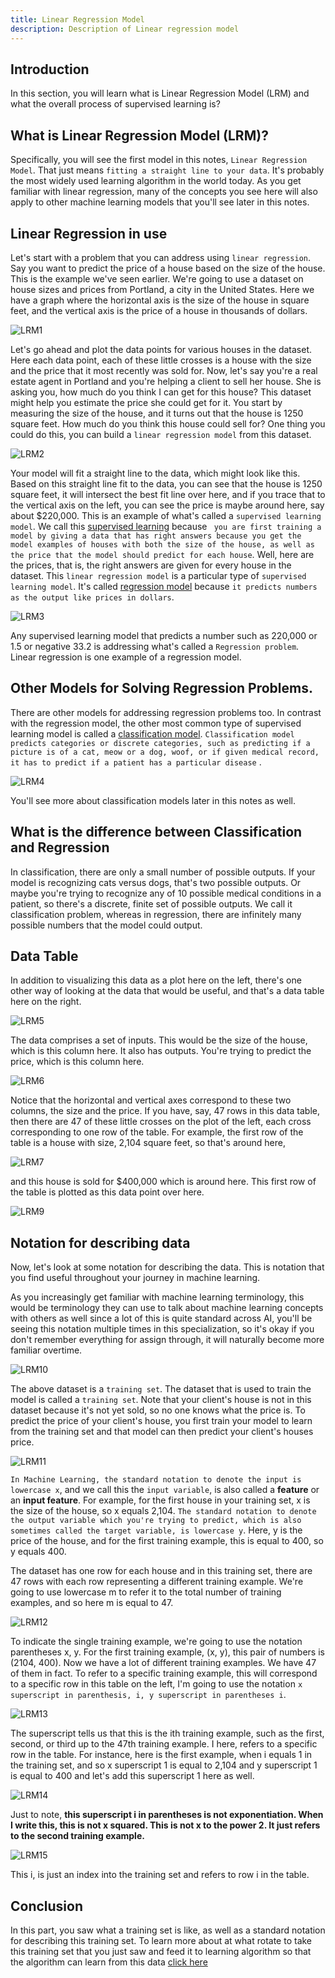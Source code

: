 ```yaml
---
title: Linear Regression Model
description: Description of Linear regression model
---
```


## Introduction
In this section, you will learn what is Linear Regression Model (LRM) and what the overall process of supervised learning is? 

## What is Linear Regression Model (LRM)?
Specifically, you will see the first model in this notes, `Linear Regression Model`. That just means `fitting a straight line to your data`. It's probably the most widely used learning algorithm in the world today. As you get familiar with linear regression, many of the concepts you see here will also apply to other machine learning models that you'll see later in this notes. 


## Linear Regression in use
Let's start with a problem that you can address using `linear regression`. Say you want to predict the price of a house based on the size of the house. This is the example we've seen earlier. We're going to use a dataset on house sizes and prices from Portland, a city in the United States. Here we have a graph where the horizontal axis is the size of the house in square feet, and the vertical axis is the price of a house in thousands of dollars. 

![LRM1](/SL/RegressionModel/LRM1.1.png)

Let's go ahead and plot the data points for various houses in the dataset. Here each data point, each of these little crosses is a house with the size and the price that it most recently was sold for. Now, let's say you're a real estate agent in Portland and you're helping a client to sell her house. She is asking you, how much do you think I can get for this house? This dataset might help you estimate the price she could get for it. You start by measuring the size of the house, and it turns out that the house is 1250 square feet. How much do you think this house could sell for? One thing you could do this, you can build a `linear regression model` from this dataset. 

![LRM2](/SL/RegressionModel/LRM1.2.png)

Your model will fit a straight line to the data, which might look like this. Based on this straight line fit to the data, you can see that the house is 1250 square feet, it will intersect the best fit line over here, and if you trace that to the vertical axis on the left, you can see the price is maybe around here, say about $220,000. This is an example of what's called a `supervised learning model`. We call this [supervised learning](/docs/supervised-learning) because ` you are first training a model by giving a data that has right answers because you get the model examples of houses with both the size of the house, as well as the price that the model should predict for each house`. Well, here are the prices, that is, the right answers are given for every house in the dataset. This `linear regression model` is a particular type of `supervised learning model`. It's called [regression model](/docs/regression-model) because `it predicts numbers as the output like prices in dollars`.

![LRM3](/SL/RegressionModel/LRM1.3.png)

Any supervised learning model that predicts a number such as 220,000 or 1.5 or negative 33.2 is addressing what's called a `Regression problem`. Linear regression is one example of a regression model.


## Other Models for Solving Regression Problems. 
There are other models for addressing regression problems too. In contrast with the regression model, the other most common type of supervised learning model is called a [classification model](/docs/classification-with-logistic-regression). `Classification model predicts categories or discrete categories, such as predicting if a picture is of a cat, meow or a dog, woof, or if given medical record, it has to predict if a patient has a particular disease` .


![LRM4](/SL/RegressionModel/LRM1.4.png)

You'll see more about classification models later in this notes as well.  


## What is the difference between Classification and Regression
In classification, there are only a small number of possible outputs. If your model is recognizing cats versus dogs, that's two possible outputs. Or maybe you're trying to recognize any of 10 possible medical conditions in a patient, so there's a discrete, finite set of possible outputs. We call it classification problem, whereas in regression, there are infinitely many possible numbers that the model could output. 

## Data Table
In addition to visualizing this data as a plot here on the left, there's one other way of looking at the data that would be useful, and that's a data table here on the right. 

![LRM5](/SL/RegressionModel/LRM1.5.png)

The data comprises a set of inputs. This would be the size of the house, which is this column here. It also has outputs. You're trying to predict the price, which is this column here. 

![LRM6](/SL/RegressionModel/LRM1.6.png)

Notice that the horizontal and vertical axes correspond to these two columns, the size and the price. If you have, say, 47 rows in this data table, then there are 47 of these little crosses on the plot of the left, each cross corresponding to one row of the table. For example, the first row of the table is a house with size, 2,104 square feet, so that's around here,

![LRM7](/SL/RegressionModel/LRM1.7.png)

and this house is sold for $400,000 which is around here. This first row of the table is plotted as this data point over here. 

![LRM9](/SL/RegressionModel/LRM1.9.png)


## Notation for describing data
Now, let's look at some notation for describing the data. This is notation that you find useful throughout your journey in machine learning. 

As you increasingly get familiar with machine learning terminology, this would be terminology they can use to talk about machine learning concepts with others as well since a lot of this is quite standard across AI, you'll be seeing this notation multiple times in this specialization, so it's okay if you don't remember everything for assign through, it will naturally become more familiar overtime. 

![LRM10](/SL/RegressionModel/LRM1.10.png)


The above dataset is a `training set`. The dataset  that is used to train the model is called a `training set`. Note that your client's house is not in this dataset because it's not yet sold, so no one knows what the price is. To predict the price of your client's house, you first train your model to learn from the training set and that model can then predict your client's houses price. 

![LRM11](/SL/RegressionModel/LRM1.11.png)

`In Machine Learning, the standard notation to denote the input is lowercase x`, and we call this the `input variable`, is also called a **feature** or an **input feature**. For example, for the first house in your training set, x is the size of the house, so x equals 2,104. `The standard notation to denote the output variable which you're trying to predict, which is also sometimes called the target variable, is lowercase y`. Here, y is the price of the house, and for the first training example, this is equal to 400, so y equals 400. 


The dataset has one row for each house and in this training set, there are 47 rows with each row representing a different training example. We're going to use lowercase m to refer it to the total number of training examples, and so here m is equal to 47. 

![LRM12](/SL/RegressionModel/LRM1.12.png)

To indicate the single training example, we're going to use the notation parentheses x, y. For the first training example, (x, y), this pair of numbers is (2104, 400). Now we have a lot of different training examples. We have 47 of them in fact. To refer to a specific training example, this will correspond to a specific row in this table on the left, I'm going to use the notation `x superscript in parenthesis, i, y superscript in parentheses i`.

![LRM13](/SL/RegressionModel/LRM1.13.png)

 The superscript tells us that this is the ith training example, such as the first, second, or third up to the 47th training example. I here, refers to a specific row in the table. For instance, here is the first example, when i equals 1 in the training set, and so x superscript 1 is equal to 2,104 and y superscript 1 is equal to 400 and let's add this superscript 1 here as well. 
 
![LRM14](/SL/RegressionModel/LRM1.14.png)

Just to note, **this superscript i in parentheses is not exponentiation. When I write this, this is not x squared. This is not x to the power 2. It just refers to the second training example.** 

![LRM15](/SL/RegressionModel/LRM1.15.png)

 This i, is just an index into the training set and refers to row i in the table. 

## Conclusion 

In this part, you saw what a training set is like, as well as a standard notation for describing this training set. To learn more about at what rotate to take this training set that you just saw and feed it to learning algorithm so that the algorithm can learn from this data [click here](/docs/linear-regression-p2)

